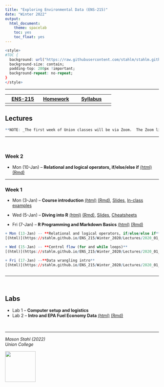 ```yaml
---
title: "Exploring Environmental Data (ENS-215)"
date: "Winter 2022"
output:
  html_document:
    theme: spacelab
    toc: yes
    toc_float: yes
---
```




```r
<style>
#TOC {
  background: url("https://raw.githubusercontent.com/stahlm/stahlm.github.io/master/ENS_215/Winter_2022/Images/logo_ens_215.png");
  background-size: contain;
  padding-top: 280px !important;
  background-repeat: no-repeat;
}
</style>
```



<!-- Global site tag (gtag.js) - Google Analytics -->
<script async src="https://www.googletagmanager.com/gtag/js?id=UA-137229217-1"></script>
<script>
  window.dataLayer = window.dataLayer || [];
  function gtag(){dataLayer.push(arguments);}
  gtag('js', new Date());

  gtag('config', 'UA-137229217-1');
</script>

***


| [ENS-215](https://stahlm.github.io/ENS_215/Winter_2022/Home.html)  | [Homework](https://stahlm.github.io/ENS_215/Winter_2022/HW.html)  | [Syllabus](https://stahlm.github.io/ENS_215/Winter_2022/Syllabus.html)  |
|:-------:|:------:|:--------:|
|      |     |        |       |

## Lectures 

```r
**NOTE: _The first week of Union classes will be via Zoom.  The Zoom link is available on our Nexus site._**

```


***

<br/>  


### Week 2

+ Mon (10-Jan) -- **Relational and logical operators, if/else/else if** 
[(html)](https://stahlm.github.io/ENS_215/Winter_2022/Lectures/2022_01_10_R_basics_cont.html)  [(Rmd)](https://raw.githubusercontent.com/stahlm/stahlm.github.io/master/ENS_215/Winter_2022/Lectures/2022_01_10_R_basics_cont.Rmd)


***
 
### Week 1
+ Mon (3-Jan) -- **Course introduction** 
[(html)](https://stahlm.github.io/ENS_215/Winter_2022/Lectures/2022_01_03_L1.html) [(Rmd)](https://raw.githubusercontent.com/stahlm/stahlm.github.io/master/ENS_215/Winter_2022/Lectures/2022_01_03_L1.Rmd), [Slides](https://stahlm.github.io/ENS_215/Winter_2022/Lectures/2022_01_03_Slides.html), [In-class examples](https://stahlm.github.io/ENS_215/Winter_2022/2022_01_03_examples.html) 

+ Wed (5-Jan) -- **Diving into R** [(html)](https://stahlm.github.io/ENS_215/Winter_2022/Lectures/2022_01_05_L1_diving_in.html) [(Rmd)](https://raw.githubusercontent.com/stahlm/stahlm.github.io/master/ENS_215/Winter_2022/Lectures/2022_01_05_L1_diving_in.Rmd), [Slides](https://stahlm.github.io/ENS_215/Winter_2022/Lectures/2022_01_05_Slides.html), [Cheatsheets](https://stahlm.github.io/ENS_215/Resources/Cheatsheets_all.pdf)

+ Fri (7-Jan) -- **R Programming and Markdown Basics**
[(html)](https://stahlm.github.io/ENS_215/Winter_2022/Lectures/2022_01_07_R_basics.html) [(Rmd)](https://raw.githubusercontent.com/stahlm/stahlm.github.io/master/ENS_215/Winter_2022/Lectures/2022_01_07_R_basics.Rmd)  


```r


+ Mon (13-Jan) -- **Relational and logical operators, if/else/else if** 
[(html)](https://stahlm.github.io/ENS_215/Winter_2020/Lectures/2020_01_13_R_basics_cont.html)  [(Rmd)](https://raw.githubusercontent.com/stahlm/stahlm.github.io/master/ENS_215/Winter_2020/Lectures/2020_01_13_R_basics_cont.Rmd)

+ Wed (15-Jan) -- **Control flow (for and while loops)**
[(html)](https://stahlm.github.io/ENS_215/Winter_2020/Lectures/2020_01_15_R_basic_loops.html)  [(Rmd)](https://raw.githubusercontent.com/stahlm/stahlm.github.io/master/ENS_215/Winter_2020/Lectures/2020_01_15_R_basic_loops.Rmd)

+ Fri (17-Jan) --**Data wrangling intro**
[(html)](https://stahlm.github.io/ENS_215/Winter_2020/Lectures/2020_01_17_Data_manipulation.html)  [(Rmd)](https://raw.githubusercontent.com/stahlm/stahlm.github.io/master/ENS_215/Winter_2020/Lectures/2020_01_17_Data_manipulation.Rmd)



```




***
<br/>

## Labs
+ Lab 1 -- **Computer setup and logistics**
+ Lab 2 -- **Intro and EPA Fuel Economy Data** [(html)](https://stahlm.github.io/ENS_215/Winter_2022/Labs/Lab_EPA_Fuel_Economy.html) [(Rmd)](https://stahlm.github.io/ENS_215/Winter_2022/Labs/Lab_EPA_Fuel_Economy.Rmd)

<br/> 

***

_Mason Stahl (2022)_  
_Union College_ 

![](C:/Users/stahlm/Documents/Teaching_UnionCollege/Environmental_Data_Analysis/stahlm.github.io/ENS_215/Winter_2022/Images/logo_ens_215.png){width=100px}
